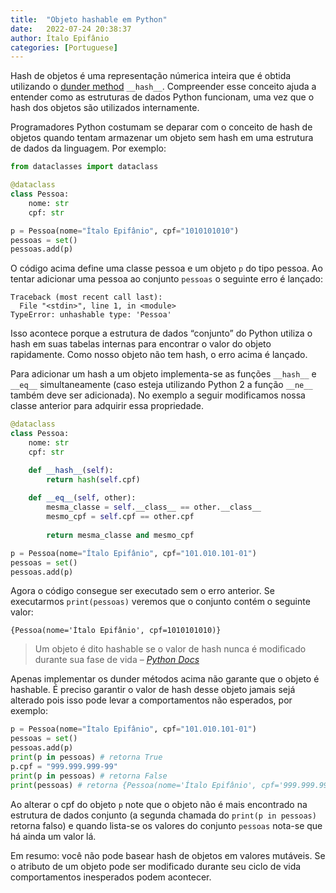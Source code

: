 ```yaml
---
title:  "Objeto hashable em Python"
date:   2022-07-24 20:38:37
author: Ítalo Epifânio
categories: [Portuguese]
---
```


Hash de objetos é uma representação númerica inteira que é obtida utilizando o [dunder method](https://docs.python.org/3/reference/datamodel.html#special-method-names) `__hash__`. Compreender esse conceito ajuda a entender como as estruturas de dados Python funcionam, uma vez que o hash dos objetos são utilizados internamente. 

Programadores Python costumam se deparar com o conceito de hash de objetos quando tentam armazenar um objeto sem hash em uma estrutura de dados da linguagem. Por exemplo:

```python
from dataclasses import dataclass

@dataclass
class Pessoa:
    nome: str
    cpf: str

p = Pessoa(nome="Ítalo Epifânio", cpf="1010101010")
pessoas = set()
pessoas.add(p)
```

O código acima define uma classe pessoa e um objeto `p` do tipo pessoa. Ao tentar adicionar uma pessoa ao conjunto `pessoas` o seguinte erro é lançado:

```shell
Traceback (most recent call last):
  File "<stdin>", line 1, in <module>
TypeError: unhashable type: 'Pessoa'
```

Isso acontece porque a estrutura de dados "conjunto" do Python utiliza o hash em suas tabelas internas para encontrar o valor do objeto rapidamente. Como nosso objeto não tem hash, o erro acima é lançado.

Para adicionar um hash a um objeto implementa-se as funções `__hash__` e `__eq__` simultaneamente (caso esteja utilizando Python 2 a função `__ne__` também deve ser adicionada). No exemplo a seguir modificamos nossa classe anterior para adquirir essa propriedade.

```python
@dataclass
class Pessoa:
    nome: str
    cpf: str

    def __hash__(self):
        return hash(self.cpf)
    
    def __eq__(self, other):
        mesma_classe = self.__class__ == other.__class__
        mesmo_cpf = self.cpf == other.cpf
        
        return mesma_classe and mesmo_cpf

p = Pessoa(nome="Ítalo Epifânio", cpf="101.010.101-01")
pessoas = set()
pessoas.add(p)
```

Agora o código consegue ser executado sem o erro anterior. Se executarmos `print(pessoas)` veremos que o conjunto contém o seguinte valor:

```shell
{Pessoa(nome='Ítalo Epifânio', cpf=1010101010)}
```

> Um objeto é dito hashable se o valor de hash nunca é modificado durante sua fase de vida
> -- <cite> [Python Docs](https://docs.python.org/3/glossary.html#term-hashable) </cite>

Apenas implementar os dunder métodos acima não garante que o objeto é hashable. É preciso garantir o valor de hash desse objeto jamais sejá alterado pois isso pode levar a comportamentos não esperados, por exemplo:

```python 
p = Pessoa(nome="Ítalo Epifânio", cpf="101.010.101-01")
pessoas = set()
pessoas.add(p)
print(p in pessoas) # retorna True
p.cpf = "999.999.999-99"
print(p in pessoas) # retorna False
print(pessoas) # retorna {Pessoa(nome='Ítalo Epifânio', cpf='999.999.999-99')}
```

Ao alterar o cpf do objeto `p` note que o objeto não é mais encontrado na estrutura de dados conjunto (a segunda chamada do `print(p in pessoas)` retorna falso) e quando lista-se os valores do conjunto `pessoas` nota-se que há ainda um valor lá.

Em resumo: você não pode basear hash de objetos em valores mutáveis. Se o atributo de um objeto pode ser modificado durante seu ciclo de vida comportamentos inesperados podem acontecer.